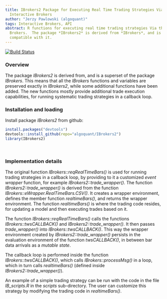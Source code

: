 ```yaml
---
title: IBrokers2 Package for Executing Real Time Trading Strategies Via the API of
  Interactive Brokers
author: "Jerzy Pawlowski (algoquant)"
tags: Interactive Brokers, API
abstract: R functions for executing real time trading strategies Via the API of Interactive
  Brokers.  The package *IBrokers2* is derived from *IBrokers*, and is fully backward
  compatible with it.
---
```


[![Build Status](https://travis-ci.org/algoquant/IBrokers2.svg?branch=master)](https://travis-ci.org/algoquant/IBrokers2)


### Overview

The package *IBrokers2* is derived from, and is a superset of the package *IBrokers*. This means that all the *IBrokers* functions and variables are preserved exactly in *IBrokers2*, while some additional functions have been added.  The new functions mostly provide additional trade execution capabilities, for running systematic trading strategies in a callback loop.


### Installation and loading

Install package *IBrokers2* from github:  
```r
install.packages("devtools")
devtools::install_github(repo="algoquant/IBrokers2")
library(IBrokers2)
```
<br>


### Implementation details


The original function *IBrokers::reqRealTimeBars()* is used for running trading strategies in a callback loop, by providing to it a customized *event wrapper* function, for example *IBrokers2::trade_wrapper()*.  The function *IBrokers2::trade_wrapper()* is derived from the function *IBrokers::eWrapper.RealTimeBars.CSV()*.  It creates a wrapper environment, defines the member function *realtimeBars()*, and returns the wrapper environment.  The function *realtimeBars()* is where the trading code resides, for updating a model and then executing trades based on it.

The function *IBrokers::reqRealTimeBars()* calls the functions *IBrokers::twsCALLBACK()* and *IBrokers2::trade_wrapper()*.  It then passes *trade_wrapper()* into *IBrokers::twsCALLBACK()*.  This way the wrapper environment created by *IBrokers2::trade_wrapper()* persists in the evaluation environment of the function *twsCALLBACK()*, in between bar data arrivals as a *mutable state*. 

The callback loop is performed inside the function *IBrokers::twsCALLBACK()*, which calls *IBrokers::processMsg()* in a loop, which in turn calls *realtimeBars()* (defined inside *IBrokers2::trade_wrapper()*). 

An example of a simple trading strategy can be run with the code in the file *IB_scripts.R* in the *scripts* sub-directory.  The user can customize this strategy by modifying the trading code in *realtimeBars()*.

